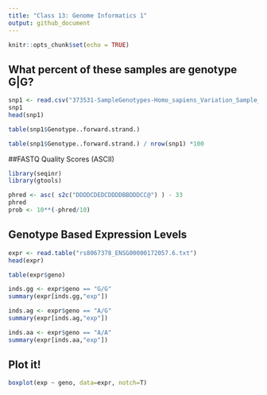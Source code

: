 ```yaml
---
title: "Class 13: Genome Informatics 1"
output: github_document
---
```


```r
knitr::opts_chunk$set(echo = TRUE)
```

## What percent of these samples are genotype G|G?

```r
snp1 <- read.csv("373531-SampleGenotypes-Homo_sapiens_Variation_Sample_rs8067378.csv")
snp1
head(snp1)
```

```r
table(snp1$Genotype..forward.strand.)
```

```r
table(snp1$Genotype..forward.strand.) / nrow(snp1) *100
```

##FASTQ Quality Scores (ASCII)

```r
library(seqinr)
library(gtools)

phred <- asc( s2c("DDDDCDEDCDDDDBBDDDCC@") ) - 33
phred
prob <- 10**(-phred/10)
```

## Genotype Based Expression Levels

```r
expr <- read.table("rs8067378_ENSG00000172057.6.txt")
head(expr)
```

```r
table(expr$geno)
```

```r
inds.gg <- expr$geno == "G/G"
summary(expr[inds.gg,"exp"])
```

```r
inds.ag <- expr$geno == "A/G"
summary(expr[inds.ag,"exp"])
```

```r
inds.aa <- expr$geno == "A/A"
summary(expr[inds.aa,"exp"])
```

## Plot it!

```r
boxplot(exp ~ geno, data=expr, notch=T)
```


